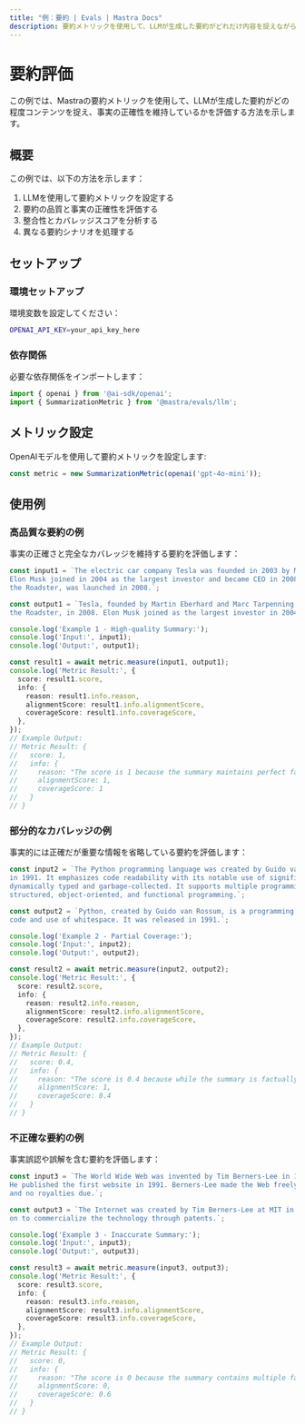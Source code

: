 ```yaml
---
title: "例：要約 | Evals | Mastra Docs"
description: 要約メトリックを使用して、LLMが生成した要約がどれだけ内容を捉えながら事実の正確性を維持しているかを評価する例。
---
```



# 要約評価

この例では、Mastraの要約メトリックを使用して、LLMが生成した要約がどの程度コンテンツを捉え、事実の正確性を維持しているかを評価する方法を示します。

## 概要

この例では、以下の方法を示します：

1. LLMを使用して要約メトリックを設定する
2. 要約の品質と事実の正確性を評価する
3. 整合性とカバレッジスコアを分析する
4. 異なる要約シナリオを処理する

## セットアップ

### 環境セットアップ

環境変数を設定してください：

```bash filename=".env"
OPENAI_API_KEY=your_api_key_here
```

### 依存関係

必要な依存関係をインポートします：

```typescript copy showLineNumbers filename="src/index.ts"
import { openai } from '@ai-sdk/openai';
import { SummarizationMetric } from '@mastra/evals/llm';
```

## メトリック設定

OpenAIモデルを使用して要約メトリックを設定します:

```typescript copy showLineNumbers{4} filename="src/index.ts"
const metric = new SummarizationMetric(openai('gpt-4o-mini'));
```

## 使用例

### 高品質な要約の例

事実の正確さと完全なカバレッジを維持する要約を評価します：

```typescript copy showLineNumbers{7} filename="src/index.ts"
const input1 = `The electric car company Tesla was founded in 2003 by Martin Eberhard and Marc Tarpenning. 
Elon Musk joined in 2004 as the largest investor and became CEO in 2008. The company's first car, 
the Roadster, was launched in 2008.`;

const output1 = `Tesla, founded by Martin Eberhard and Marc Tarpenning in 2003, launched its first car, 
the Roadster, in 2008. Elon Musk joined as the largest investor in 2004 and became CEO in 2008.`;

console.log('Example 1 - High-quality Summary:');
console.log('Input:', input1);
console.log('Output:', output1);

const result1 = await metric.measure(input1, output1);
console.log('Metric Result:', {
  score: result1.score,
  info: {
    reason: result1.info.reason,
    alignmentScore: result1.info.alignmentScore,
    coverageScore: result1.info.coverageScore,
  },
});
// Example Output:
// Metric Result: {
//   score: 1,
//   info: {
//     reason: "The score is 1 because the summary maintains perfect factual accuracy and includes all key information from the source text.",
//     alignmentScore: 1,
//     coverageScore: 1
//   }
// }
```

### 部分的なカバレッジの例

事実的には正確だが重要な情報を省略している要約を評価します：

```typescript copy showLineNumbers{24} filename="src/index.ts"
const input2 = `The Python programming language was created by Guido van Rossum and was first released 
in 1991. It emphasizes code readability with its notable use of significant whitespace. Python is 
dynamically typed and garbage-collected. It supports multiple programming paradigms, including 
structured, object-oriented, and functional programming.`;

const output2 = `Python, created by Guido van Rossum, is a programming language known for its readable 
code and use of whitespace. It was released in 1991.`;

console.log('Example 2 - Partial Coverage:');
console.log('Input:', input2);
console.log('Output:', output2);

const result2 = await metric.measure(input2, output2);
console.log('Metric Result:', {
  score: result2.score,
  info: {
    reason: result2.info.reason,
    alignmentScore: result2.info.alignmentScore,
    coverageScore: result2.info.coverageScore,
  },
});
// Example Output:
// Metric Result: {
//   score: 0.4,
//   info: {
//     reason: "The score is 0.4 because while the summary is factually accurate (alignment score: 1), it only covers a portion of the key information from the source text (coverage score: 0.4), omitting several important technical details.",
//     alignmentScore: 1,
//     coverageScore: 0.4
//   }
// }
```

### 不正確な要約の例

事実誤認や誤解を含む要約を評価します：

```typescript copy showLineNumbers{41} filename="src/index.ts"
const input3 = `The World Wide Web was invented by Tim Berners-Lee in 1989 while working at CERN. 
He published the first website in 1991. Berners-Lee made the Web freely available, with no patent 
and no royalties due.`;

const output3 = `The Internet was created by Tim Berners-Lee at MIT in the early 1990s, and he went 
on to commercialize the technology through patents.`;

console.log('Example 3 - Inaccurate Summary:');
console.log('Input:', input3);
console.log('Output:', output3);

const result3 = await metric.measure(input3, output3);
console.log('Metric Result:', {
  score: result3.score,
  info: {
    reason: result3.info.reason,
    alignmentScore: result3.info.alignmentScore,
    coverageScore: result3.info.coverageScore,
  },
});
// Example Output:
// Metric Result: {
//   score: 0,
//   info: {
//     reason: "The score is 0 because the summary contains multiple factual errors and misrepresentations of key details from the source text, despite covering some of the basic information.",
//     alignmentScore: 0,
//     coverageScore: 0.6
//   }
// }
```

